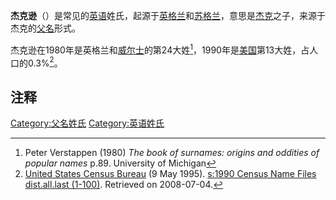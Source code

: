 '''杰克逊'''（{{lang-en|Jackson}}）是常见的[[英语|英语]]姓氏，起源于[[英格兰|英格兰]]和[[苏格兰|苏格兰]]，意思是[[杰克|杰克]]之子，来源于杰克的[[父名|父名]]形式。

杰克逊在1980年是英格兰和[[威尔士|威尔士]]的第24大姓<ref>Peter Verstappen (1980) ''The book of surnames: origins and oddities of popular names'' p.89. University of Michigan</ref>，1990年是[[美国|美国]]第13大姓，占人口的0.3%<ref>[[United_States_Census_Bureau|United States Census Bureau]] (9 May 1995). [[s:1990_Census_Name_Files_dist.all.last_(1-100)|s:1990 Census Name Files dist.all.last (1-100)]]. Retrieved on 2008-07-04.</ref>。

==注释==
{{Reflist}}

[[Category:父名姓氏|Category:父名姓氏]]
[[Category:英语姓氏|Category:英语姓氏]]